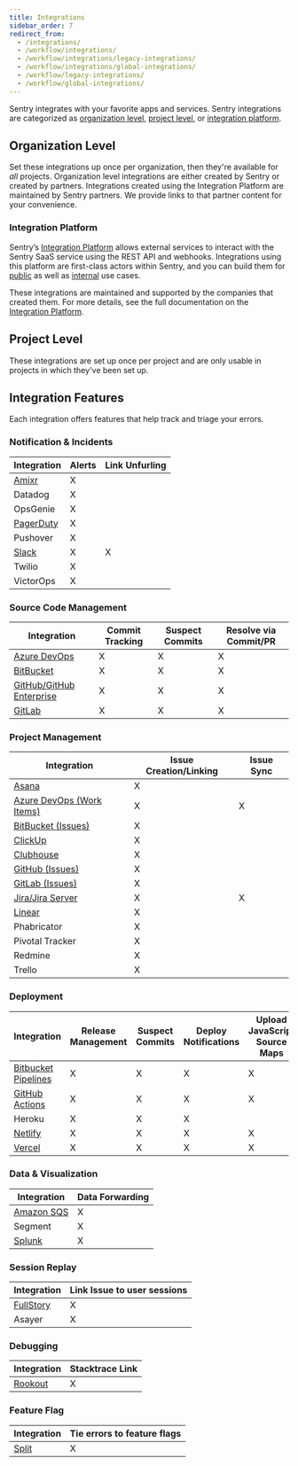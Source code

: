 ```yaml
---
title: Integrations
sidebar_order: 7
redirect_from:
  - /integrations/
  - /workflow/integrations/
  - /workflow/integrations/legacy-integrations/
  - /workflow/integrations/global-integrations/
  - /workflow/legacy-integrations/
  - /workflow/global-integrations/
---
```


Sentry integrates with your favorite apps and services. Sentry integrations are categorized as [organization level](#organization-level), [project level](#project-level), or [integration platform](#integration-platform).

## Organization Level

Set these integrations up once per organization, then they're available for _all_ projects. Organization level integrations are either created by Sentry or created by partners. Integrations created using the Integration Platform are maintained by Sentry partners. We provide links to that partner content for your convenience.

### Integration Platform

Sentry’s [Integration Platform](/product/integrations/integration-platform/) allows external services to interact with the Sentry SaaS service using the REST API and webhooks. Integrations using this platform are first-class actors within Sentry, and you can build them for [public](/product/integrations/integration-platform/#public-integrations) as well as [internal](/product/integrations/integration-platform/#internal-integrations) use cases.

These integrations are maintained and supported by the companies that created them. For more details, see the full documentation on the [Integration Platform](/product/integrations/integration-platform/).

## Project Level

These integrations are set up once per project and are only usable in projects in which they've been set up.


## Integration Features
Each integration offers features that help track and triage your errors.

### Notification & Incidents

| Integration | Alerts | Link Unfurling |
| -- | -- | -- |
| [Amixr](/product/integrations/amixr/) | X |
| Datadog | X |
| OpsGenie | X |
| [PagerDuty](/product/integrations/pagerduty/) | X |
| Pushover | X |
| [Slack](/product/integrations/slack/) | X | X |
| Twilio | X |
| VictorOps | X |

### Source Code Management

| Integration | Commit Tracking | Suspect Commits | Resolve via Commit/PR |
| -- | -- | -- | -- |
| [Azure DevOps](/product/integrations/azure-devops/) | X | X | X |
| [BitBucket](/product/integrations/bitbucket/) | X | X | X |
| [GitHub/GitHub Enterprise](/product/integrations/github/) | X | X | X |
| [GitLab](/product/integrations/gitlab/) | X | X | X |

### Project Management

| Integration | Issue Creation/Linking | Issue Sync |
| -- | -- | -- |
| [Asana](/product/integrations/asana/) | X |
| [Azure DevOps (Work Items)](/product/integrations/azure-devops/) | X | X |
| [BitBucket (Issues)](/product/integrations/bitbucket/) | X |
| [ClickUp](/product/integrations/clickup/) | X |
| [Clubhouse](/product/integrations/clubhouse/) | X |
| [GitHub (Issues)](/product/integrations/github/) | X |
| [GitLab (Issues)](/product/integrations/gitlab/) | X |
| [Jira/Jira Server](/product/integrations/jira/) | X | X |
| [Linear](/product/integrations/linear/) | X |
| Phabricator | X |
| Pivotal Tracker | X |
| Redmine | X |
| Trello | X |

### Deployment

| Integration | Release Management | Suspect Commits | Deploy Notifications | Upload JavaScript Source Maps |
| -- | -- | -- | -- | -- |
| [Bitbucket Pipelines](/product/releases/release-automation/bitbucket-pipelines/) | X | X | X | X |
| [GitHub Actions](/product/releases/release-automation/github-actions/) | X | X | X | X |
| Heroku | X | X | X |
| [Netlify](/product/releases/release-automation/netlify/) | X | X | X | X |
| [Vercel](/product/integrations/vercel/) | X | X | X | X |

### Data & Visualization

| Integration | Data Forwarding |
| -- | -- |
| [Amazon SQS](/product/integrations/amazon-sqs/) | X |
| Segment | X |
| [Splunk](/product/integrations/splunk/) | X |

###  Session Replay
| Integration | Link Issue to user sessions |
| -- | -- |
| [FullStory](https://www.npmjs.com/package/@sentry/fullstory) | X |
| Asayer | X |


### Debugging
| Integration | Stacktrace Link |
| -- | -- |
| [Rookout](/product/integrations/rookout/) | X |

### Feature Flag
| Integration | Tie errors to feature flags |
| -- | -- |
| [Split](/product/integrations/split/) | X |
